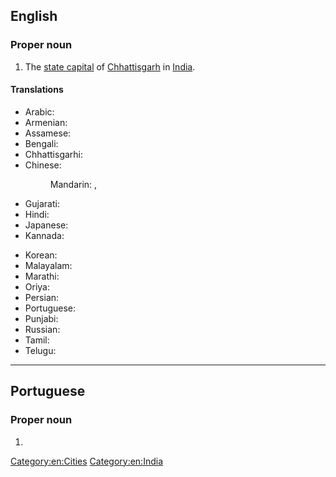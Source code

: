 ==English==
{{wikipedia}}

===Proper noun===
{{en-proper noun}}

# The [[state capital]] of [[Chhattisgarh]] in [[India]].

====Translations====
{{trans-top|capital of Chhattisgarh}}
* Arabic: {{t-needed|ar}}
* Armenian: {{t|hy|Ռայպուր}}
* Assamese: {{t-needed|as}}
* Bengali: {{t|bn|রায়পুর|sc=Beng}}
* Chhattisgarhi: {{t-needed|hne}}
* Chinese:
*: Mandarin: {{t|cmn|賴普爾|sc=Hani}}, {{t|cmn|赖普尔|tr=Làipǔ'ěr|sc=Hani}}
* Gujarati: {{t|gu|રાયપુર|sc=Gujr}}
* Hindi: {{t+|hi|रायपुर}}
* Japanese: {{t|ja|ラーイプル|tr=Rāipuru}}
* Kannada: {{t-needed|kn}}
{{trans-mid}}
* Korean: {{t|ko|^라이푸르|sc=Kore}}
* Malayalam: {{t|ml|റായ്‌പൂർ|sc=Mlym}}
* Marathi: {{t|mr|रायपूर|sc=Deva}}
* Oriya: {{t+|or|ରାୟପୁର|sc=Orya}}
* Persian: {{t|fa|رای‌پور|sc=fa-Arab}}
* Portuguese: {{t|pt|Raipur|f}}
* Punjabi: {{t|pa|ਰਾਇਪੁਰ|m}}
* Russian: {{t|ru|Райпу́р|m}}
* Tamil: {{t|ta|ராய்ப்பூர்|sc=Taml}}
* Telugu: {{t-needed|te}}
{{trans-bottom}}

[[Category:en:Cities]]
[[Category:en:India]]

----

==Portuguese==

===Proper noun===
{{pt-proper noun|f}}

# {{place|pt|city/state capital|s/Chhattisgarh|c/India|t1=Raipur}}